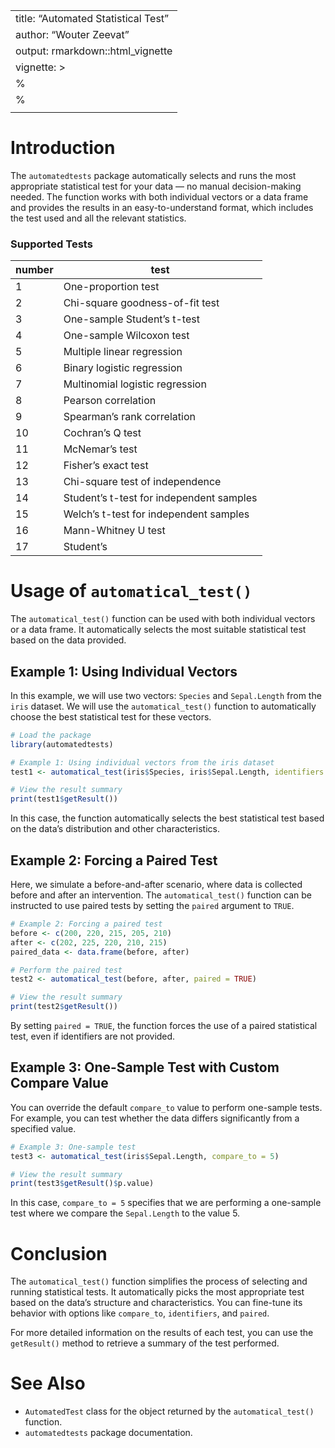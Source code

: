 
---
title: "Automated Statistical Test"
author: "Wouter Zeevat"
output: rmarkdown::html_vignette
vignette: >
  %\VignetteIndexEntry{Automated Statistical Test}
  %\VignetteEngine{knitr::rmarkdown}
  \usepackage{graphicx}
---

# Introduction

The `automatedtests` package automatically selects and runs the most appropriate statistical test for your data — no manual decision-making needed.
The function works with both individual vectors or a data frame and provides the results in an easy-to-understand format, which includes the test used and all the relevant statistics.

### Supported Tests
| number     | test |
|--------------|-------------|
| 1 | One-proportion test
| 2 | Chi-square goodness-of-fit test
| 3 | One-sample Student's t-test
| 4 | One-sample Wilcoxon test
| 5 | Multiple linear regression
| 6 | Binary logistic regression
| 7 | Multinomial logistic regression
| 8 | Pearson correlation
| 9 | Spearman's rank correlation
| 10 | Cochran's Q test
| 11 | McNemar's test
| 12 | Fisher's exact test
| 13 | Chi-square test of independence
| 14 | Student's t-test for independent samples
| 15 | Welch's t-test for independent samples
| 16 | Mann-Whitney U test
| 17 | Student's

# Usage of `automatical_test()`

The `automatical_test()` function can be used with both individual vectors or a data frame. It automatically selects the most suitable statistical test based on the data provided.

## Example 1: Using Individual Vectors

In this example, we will use two vectors: `Species` and `Sepal.Length` from the `iris` dataset. We will use the `automatical_test()` function to automatically choose the best statistical test for these vectors.

```r
# Load the package
library(automatedtests)

# Example 1: Using individual vectors from the iris dataset
test1 <- automatical_test(iris$Species, iris$Sepal.Length, identifiers = FALSE)

# View the result summary
print(test1$getResult())
```

In this case, the function automatically selects the best statistical test based on the data's distribution and other characteristics.

## Example 2: Forcing a Paired Test

Here, we simulate a before-and-after scenario, where data is collected before and after an intervention. The `automatical_test()` function can be instructed to use paired tests by setting the `paired` argument to `TRUE`.

```r
# Example 2: Forcing a paired test
before <- c(200, 220, 215, 205, 210)
after <- c(202, 225, 220, 210, 215)
paired_data <- data.frame(before, after)

# Perform the paired test
test2 <- automatical_test(before, after, paired = TRUE)

# View the result summary
print(test2$getResult())
```

By setting `paired = TRUE`, the function forces the use of a paired statistical test, even if identifiers are not provided.

## Example 3: One-Sample Test with Custom Compare Value

You can override the default `compare_to` value to perform one-sample tests. For example, you can test whether the data differs significantly from a specified value.

```r
# Example 3: One-sample test
test3 <- automatical_test(iris$Sepal.Length, compare_to = 5)

# View the result summary
print(test3$getResult()$p.value)
```

In this case, `compare_to = 5` specifies that we are performing a one-sample test where we compare the `Sepal.Length` to the value 5.

# Conclusion

The `automatical_test()` function simplifies the process of selecting and running statistical tests. It automatically picks the most appropriate test based on the data's structure and characteristics. You can fine-tune its behavior with options like `compare_to`, `identifiers`, and `paired`.

For more detailed information on the results of each test, you can use the `getResult()` method to retrieve a summary of the test performed.

# See Also

- `AutomatedTest` class for the object returned by the `automatical_test()` function.
- `automatedtests` package documentation.


